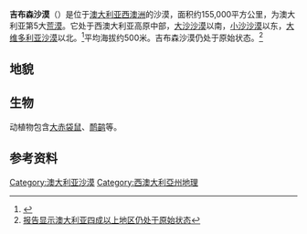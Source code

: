 {{Infobox ecoregion
| name = 吉布森沙漠
| image = MVC-684F.JPG
| image_size = 
| image_alt = 
| image_caption = 在吉布森沙漠越野的[[豐田陸地巡洋艦|豐田陸地巡洋艦]]
| map = IBRA 6.1 Gibson Desert.png 
| map_size = 
| map_alt = 
| map_caption = 在澳洲的位置
| biogeographic_realm = [[澳新界|澳新界]]
| biome = [[荒漠和干燥疏灌丛|荒漠和干燥疏灌丛]]
| border1 = [[大沙沙漠|大沙沙漠]]
| border2 = [[小沙沙漠|小沙沙漠]]
| border3 = [[大維多利亞沙漠|大維多利亞沙漠]]
| area = 156,289
| country = {{AUS}}
| state1 = {{flag|Western Australia}}
| state2 = 
| region_type = 
| bird_species = 
| mammal_species = 
| habitat_loss = 
| habitat_loss_ref = 
| conservation = 相對穩定/完整
|protected = 91,274 km² (58
|protected_ref = )<ref name=Ecoreg>{{cite journal | first1=Eric | last1=Dinerstein | first2=David | last2=Olson | display-authors=etal | year=2017 | title=An Ecoregion-Based Approach to Protecting Half the Terrestrial Realm | journal=BioScience | volume=67 | issue=6 | date=June 2017 | pages=534–545 | doi=10.1093/biosci/bix014| pmid=28608869 | pmc=5451287 | doi-access=free }} Supplemental material 2 table S1b.</ref>
|embedded = 
}}
'''吉布森沙漠'''（{{lang-en|Gibson Desert}}）是位于[[澳大利亚|澳大利亚]][[西澳洲|西澳洲]]的沙漠，面积约155,000平方公里，为澳大利亚第5大[[荒漠|荒漠]]。它处于西澳大利亚高原中部，[[大沙沙漠|大沙沙漠]]以南，[[小沙沙漠|小沙沙漠]]以东，[[大维多利亚沙漠|大维多利亚沙漠]]以北。<ref>{{Cite web |url=http://www.anra.gov.au/topics/rangelands/overview/wa/ibra-gd.html#summary |title=Gibson Desert |accessdate=2009-07-26 |archive-date=2011-03-16 |archive-url=https://web.archive.org/web/20110316064403/http://www.anra.gov.au/topics/rangelands/overview/wa/ibra-gd.html#summary |dead-url=yes }}</ref>平均海拔约500米。吉布森沙漠仍处于原始状态。<ref>[http://news.163.com/08/0828/09/4KE4J8J10001121M.html 报告显示澳大利亚四成以上地区仍处于原始状态]{{Dead link|date=2019年11月 |bot=InternetArchiveBot |fix-attempted=yes }}</ref>

== 地貌 ==

== 生物 ==
动植物包含[[大赤袋鼠|大赤袋鼠]]、[[鸸鹋|鸸鹋]]等。

== 参考资料 ==

<references/>

{{荒漠}}
[[Category:澳大利亚沙漠|Category:澳大利亚沙漠]]
[[Category:西澳大利亞州地理|Category:西澳大利亞州地理]]
